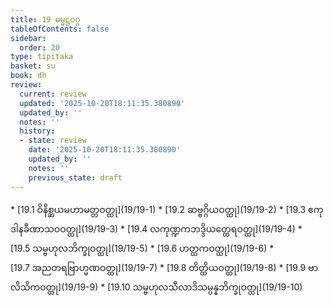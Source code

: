 ```yaml
---
title: 19 ဓမ္မဋ္ဌဝဂ္ဂ
tableOfContents: false
sidebar:
  order: 20
type: tipitaka
basket: su
book: dh
review:
  current: review
  updated: '2025-10-20T18:11:35.380890'
  updated_by: ''
  notes: ''
  history:
  - state: review
    date: '2025-10-20T18:11:35.380890'
    updated_by: ''
    notes: ''
    previous_state: draft
---
```



<DynamicBreadcrumb />


<ReviewStatus review={frontmatter.review} showDetails={true} />

<HypothesisAnnotation frontmatter={frontmatter} />



<TableOfContents book="dh" section="19">
* [19.1 ဝိနိစ္ဆယမဟာမတ္တဝတ္ထု](19/19-1)
* [19.2 ဆဗ္ဗဂ္ဂိယဝတ္ထု](19/19-2)
* [19.3 ဧကုဒါနခီဏာသဝဝတ္ထု](19/19-3)
* [19.4 လကုဏ္ဍကဘဒ္ဒိယတ္ထေရဝတ္ထု](19/19-4)
* [19.5 သမ္ဗဟုလဘိက္ခုဝတ္ထု](19/19-5)
* [19.6 ဟတ္ထကဝတ္ထု](19/19-6)
* [19.7 အညတရဗြာဟ္မဏဝတ္ထု](19/19-7)
* [19.8 တိတ္ထိယဝတ္ထု](19/19-8)
* [19.9 ဗာလိသိကဝတ္ထု](19/19-9)
* [19.10 သမ္ဗဟုလသီလာဒိသမ္ပန္နဘိက္ခုဝတ္ထု](19/19-10)
</TableOfContents>